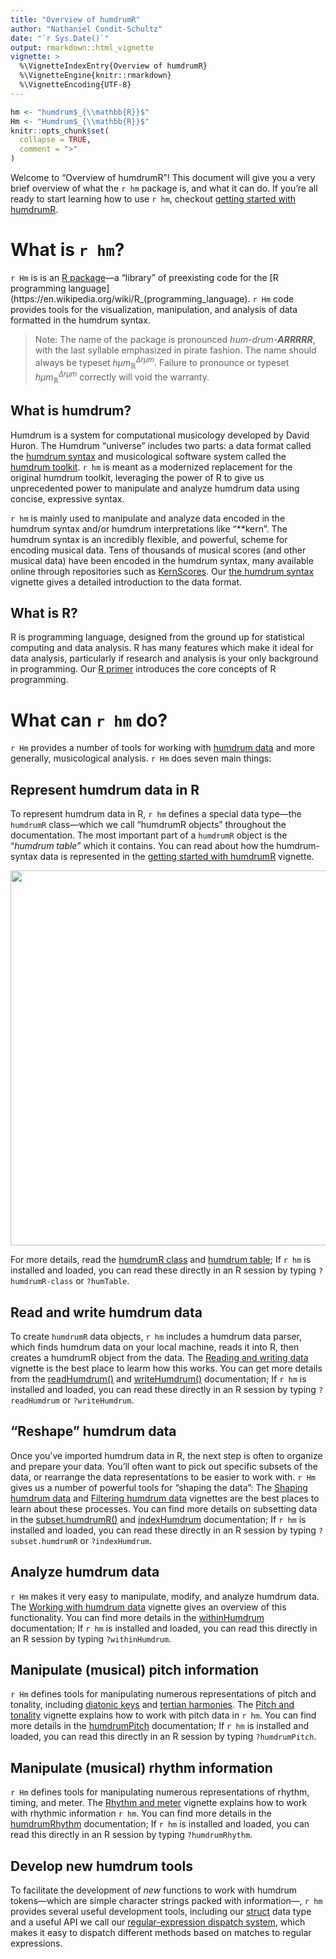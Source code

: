 ```yaml
---
title: "Overview of humdrumR"
author: "Nathaniel Condit-Schultz"
date: "`r Sys.Date()`"
output: rmarkdown::html_vignette
vignette: >
  %\VignetteIndexEntry{Overview of humdrumR}
  %\VignetteEngine{knitr::rmarkdown}
  %\VignetteEncoding{UTF-8}
---
```


```r

hm <- "humdrum$_{\\mathbb{R}}$"
Hm <- "Humdrum$_{\\mathbb{R}}$"
knitr::opts_chunk$set(
  collapse = TRUE,
  comment = ">"
)
```

Welcome to "Overview of humdrumR"!
This document will give you a very brief overview of what the `r hm` package is, and what it can do. 
If you're all ready to start learning how to use `r hm`, checkout [getting started with humdrumR](GettingStarted.html "Getting started with humdrumR").

# What is `r hm`?

`r Hm` is is an [R package](https://en.wikipedia.org/wiki/R_package)---a "library" of preexisting code for the
[R programming language](https://en.wikipedia.org/wiki/R_(programming_language).
`r Hm` code provides tools for the visualization, manipulation, and analysis of data formatted in the humdrum syntax.


> Note: The name of the package is pronounced _hum-drum-**ARRRRR**_, with the last syllable emphasized in pirate fashion.
> The name should always be typeset $h\mu m_{\mathbb{R}}^{\Delta r \mu m}$.
> Failure to pronounce or typeset $h\mu m_{\mathbb{R}}^{\Delta r \mu m}$ correctly will void the warranty.
 

## What is humdrum?

Humdrum is a system for computational musicology developed by David Huron.
The Humdrum "universe" includes two parts: a data format called the [humdrum syntax](http://www.humdrum.org/guide/ch05/) and musicological software system
called the [humdrum toolkit](http://www.humdrum.org/).
`r hm` is meant as a modernized replacement for the original humdrum toolkit, leveraging
 the power of R to give us unprecedented power to manipulate and analyze humdrum data using concise, expressive syntax.

`r hm` is mainly used to manipulate and analyze data encoded in the humdrum syntax and/or humdrum interpretations like "**kern".
The humdrum syntax is an incredibly flexible, and powerful, scheme for encoding musical data.
Tens of thousands of musical scores (and other musical data) have been encoded in the humdrum syntax, many available online 
through repositories such as [KernScores](http://kern.ccarh.org/).
Our [the humdrum syntax](HumdrumSyntax.html "The humdrum syntax") vignette gives a detailed introduction to the data format.



## What is R?

R is programming language, designed from the ground up for statistical computing and data analysis.
R has many features which make it ideal for data analysis, particularly if research and analysis is your only background in programming.
Our [R primer](RPrimer.html "An R primer for humdrumR users") introduces the core concepts of R programming.

# What can `r hm` do?

`r Hm` provides a number of tools for working with [humdrum data](http://www.humdrum.org/guide/ch05/) and more generally, musicological analysis.
`r Hm` does seven main things:
 
 
## Represent humdrum data in R

To represent humdrum data in R, `r hm` defines a special data type---the `humdrumR` class---which we call "humdrumR objects" throughout the documentation.
The most important part of a `humdrumR` object is the "*humdrum table*" which it contains.
You can read about how the humdrum-syntax data is represented in the [getting started with humdrumR](GettingStarted.html "Getting started with humdrumR")
vignette.

![](images/DataModelDiagram.png){width=600px}

For more details, read the [humdrumR class](https://computational-cognitive-musicology-lab.github.io/humdrumR/reference/humdrumRclass.html) 
and [humdrum table](https://computational-cognitive-musicology-lab.github.io/humdrumR/reference/humTable.html);
If `r hm` is installed and loaded, you can read these directly in an R session by typing `?humdrumR-class` or `?humTable`.



## Read and write humdrum data


To create `humdrumR` data objects, `r hm` includes a humdrum data parser, which finds humdrum data on your local machine, reads it into
R, then creates a humdrumR object from the data.
The [Reading and writing data](ReadWrite.html "Reading and writing data with humdrumR") vignette is the best place to learm how this works.
You can get more details from the [readHumdrum()](https://computational-cognitive-musicology-lab.github.io/humdrumR/reference/readHumdrum.html)
and [writeHumdrum()](https://computational-cognitive-musicology-lab.github.io/humdrumR/reference/writeHumdrum.html) documentation;
If `r hm` is installed and loaded, you can read these directly in an R session by typing `?readHumdrum` or `?writeHumdrum`.


## "Reshape" humdrum data

Once you've imported humdrum data in R, the next step is often to organize and prepare your data.
You'll often want to pick out specific subsets of the data, or rearrange the data representations to be easier to work with.
`r Hm` gives us a number of powerful tools for "shaping the data":
The [Shaping humdrum data](Reshaping.html "Shaping humdrum data with humdrumR") and [Filtering humdrum data](Filtering.html "Filtering humdrum data with humdrumR") vignettes are the best places to learn about these processes.
You can find more details on subsetting data in the [subset.humdrumR()](https://computational-cognitive-musicology-lab.github.io/humdrumR/reference/subset.humdrumR.html)
 and [indexHumdrum](https://computational-cognitive-musicology-lab.github.io/humdrumR/reference/indexHumdrum.html) documentation;
If `r hm` is installed and loaded, you can read these directly in an R session by typing `?subset.humdrumR` or `?indexHumdrum`.

## Analyze humdrum data

`r Hm` makes it very easy to manipulate, modify, and analyze humdrum data.
The [Working with humdrum data](WorkingWithData.html "Working with humdrum data using humdrumR") vignette gives an overview of this functionality.
You can find more details in the [withinHumdrum](https://computational-cognitive-musicology-lab.github.io/humdrumR/reference/withinHumdrum.html) documentation;
If `r hm` is installed and loaded, you can read this directly in an R session by typing `?withinHumdrum`.

## Manipulate (musical) pitch information

`r Hm` defines tools for manipulating numerous representations of pitch and tonality, including 
[diatonic keys](https://computational-cognitive-musicology-lab.github.io/humdrumR/reference/diatonicSet.html) and [tertian harmonies](https://computational-cognitive-musicology-lab.github.io/humdrumR/reference/tertianSet.html).
The [Pitch and tonality](PitchAndTonality.html "Pitch and tonality in humdrumR") vignette explains how to work with pitch data in `r hm`.
You can find more details in the [humdrumPitch](https://computational-cognitive-musicology-lab.github.io/humdrumR/reference/humdrumPitch.html)
documentation;
If `r hm` is installed and loaded, you can read this directly in an R session by typing `?humdrumPitch`.


## Manipulate (musical) rhythm information


`r Hm` defines tools for manipulating numerous representations of rhythm, timing, and meter.
The [Rhythm and meter](RhythmAndMeter.html "Rhythm and Meter in humdrumR") vignette explains how to work with rhythmic information `r hm`.
You can find more details in the [humdrumRhythm](https://computational-cognitive-musicology-lab.github.io/humdrumR/reference/humdrumPitch.html)
documentation;
If `r hm` is installed and loaded, you can read this directly in an R session by typing `?humdrumRhythm`.



## Develop new humdrum tools

To facilitate the development of *new* functions to work with humdrum tokens---which are simple character strings packed with information---, 
`r hm` provides several useful development tools, including our [struct](https://computational-cognitive-musicology-lab.github.io/humdrumR/reference/struct.html) data type and a useful API we call our [regular-expression dispatch system](https://computational-cognitive-musicology-lab.github.io/humdrumR/reference/humdrumDispatch.html),
which makes it easy to dispatch different methods based on matches to regular expressions.
